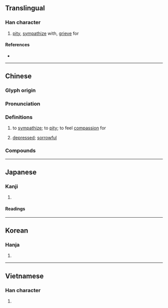 {{also|悯}}
{{character info}}
==Translingual==

===Han character===
{{Han char|rn=61|rad=心|as=12|sn=15|four=97020|canj=PANK|ids=⿰忄閔}}

# [[pity]], [[sympathize]] with, [[grieve]] for

====References====
* {{Han ref|kx=0403.320|dkj=11252|dj=0744.010|hdz=42357.040|uh=61AB|ud=25003|bh=BCA7|bd=48295}}

----

==Chinese==
{{zh-forms|s=悯|alt=愍,閔}}

===Glyph origin===
{{Han etym}}

===Pronunciation===
{{zh-pron
|m=mǐn
|c=man5
|md=mīng
|mn=bín
|mn-t=miêng2
|mc=y
|oc=y
|cat=v,a
}}

===Definitions===
{{zh-hanzi}}

# to [[sympathize]]; to [[pity]]; to feel [[compassion]] for
# {{lb|zh|literary}} [[depressed]]; [[sorrowful]]

===Compounds===
{{zh-der|其情可憫|垂憫|悲天憫人|悲憫|慈憫|憐憫|憫恤|憫惻|憫然|矜憫}}

----

==Japanese==

===Kanji===
{{ja-kanji|grade=|rs=心12}}

# {{rfdef|ja|sort=心12}}

====Readings====
{{ja-readings
|goon=みん
|kanon=びん
|kun=あわ-れむ, うれ-える
}}

----

==Korean==

===Hanja===
{{ko-hanja|hangeul=민|eumhun=|rv=min|mr=min|y=min}}

# {{rfdef|ko|sort=心12}}

----

==Vietnamese==

===Han character===
{{vi-readings|reading=mẫn|rs=心12}}

# {{rfdef|vi|sort=心12}}